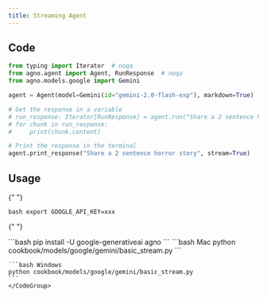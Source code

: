 ```yaml
---
title: Streaming Agent
---
```


## Code

```python cookbook/models/google/gemini/basic_stream.py
from typing import Iterator  # noqa
from agno.agent import Agent, RunResponse  # noqa
from agno.models.google import Gemini

agent = Agent(model=Gemini(id="gemini-2.0-flash-exp"), markdown=True)

# Get the response in a variable
# run_response: Iterator[RunResponse] = agent.run("Share a 2 sentence horror story", stream=True)
# for chunk in run_response:
#     print(chunk.content)

# Print the response in the terminal
agent.print_response("Share a 2 sentence horror story", stream=True)
```

## Usage

<Steps>
  <Snippet file="create-venv-step.mdx" />

{" "}

<Step title="Set your API key">```bash export GOOGLE_API_KEY=xxx ```</Step>

{" "}

<Step title="Install libraries">
  ```bash pip install -U google-generativeai agno ```
</Step>

  <Step title="Run Agent">
    <CodeGroup>
    ```bash Mac
    python cookbook/models/google/gemini/basic_stream.py
    ```

    ```bash Windows
    python cookbook/models/google/gemini/basic_stream.py
    ```
    </CodeGroup>

  </Step>
</Steps>
